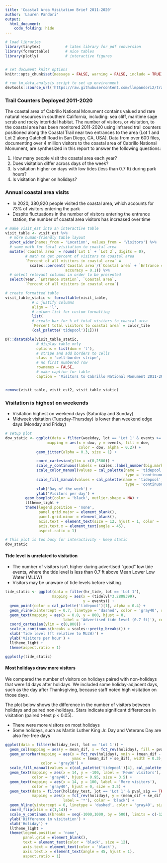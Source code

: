 ```yaml
---
title: 'Coastal Area Visitation Brief 2011-2020'
author: 'Lauren Pandori'
output:
  html_document: 
    code_folding: hide
---
```


```r

# load libraries
library(tinytex)           # latex library for pdf conversion
library(formattable)       # nice tables
library(plotly)            # interactive figures


# set document knitr options
knitr::opts_chunk$set(message = FALSE, warning = FALSE, include = TRUE)

# run tm_data_analysis script to set up environment
devtools::source_url('https://raw.githubusercontent.com/llmpandori2/trail_counter_2011_2020/main/scripts/tm_data_analysis.R')

```

### Trail Counters Deployed 2011-2020

The coastal area of Cabrillo National Monument contains valued and rare natural resources in southern California, including: sea cliff, maritime sage scrub and rocky intertidal habitat. The number of visitors, or visitation, to the coastal area has been monitored 2011-2020 using infrared trail counters positioned along the Coastal Trail near two entrances to the area (Lot 1 and Lot 2 along Gatchell Road in San Diego, CA, USA). Data from over 600 files, documenting over 4 million visitors to the coastal area of Cabrillo National Monument, are synthesized in this report to answer the following questions: 

1.	How many people visit the coastal area each year?
2.	Does visitation differ across days of the week?
3.	Is visitation higher on days with low tides (less than 0.7 ft) during park hours?
4.	Is visitation higher on holidays?

### Annual coastal area visits

- In 2020, 380,920 people visited the coastal area, which accounts for 73% of visitors entering the park
- Despite fluctuations in the number of visitors entering the entrance station, the number of coastal area visitors has increased over time

```r
# make visit_est into an interactive table
visit_table <- visit_est %>%
  # more human-friendly table layout
  pivot_wider(names_from = 'Location', values_from = 'Visitors') %>%
  # some math for total visitation to coastal area
  mutate(`Coastal area` = round(`Lot 1` + `Lot 2`, digits = 0),
         # math to get percent of visitors to coastal area
         `Percent of all visitors in coastal area` = 
           scales::percent(`Coastal area`/(`Coastal area` + `Entrance station`),
                           accuracy = 0.1)) %>%
  # select relevant columns in order to be presented
  select(Year, `Entrance station`, `Coastal area`, 
         `Percent of all visitors in coastal area`)

# create formatted table
visit_table_static <- formattable(visit_table,
            # L justify columns
            align = 'l',
            # column list for custom formatting
            list(
            # create bar for % of total visitors to coastal area
            `Percent total visitors to coastal area` = color_tile
            (cal_palette('tidepool')[1])))

DT::datatable(visit_table_static,
              # display table only 
              options = list(dom = 't'),
              # stripe and add borders to cells
              class = 'cell-border stripe',
              # no first numbered row
              rownames = FALSE,
              # make caption for table
              caption = 'Visitors to Cabrillo National Monument 2011-2020') 


remove(visit_table, visit_est2, visit_table_static)
```

### Visitation is highest on weekends

- Visitation highest on weekend days (Saturday and Sunday)
- Midweek visitation (Tuesday-Thursday) is lower than weekend edge days (Monday and Friday)

```r

# setup plot
dow_static <- ggplot(data = filter(weekday, lot == 'Lot 1' & events >= 10),
                   mapping = aes(x = dow, y = events, fill = dow, 
                                 color = dow, alpha = 0.2)) +
              geom_jitter(alpha = 0.3, size = 1) + 

              coord_cartesian(ylim = c(0,2500)) +
              scale_y_continuous(labels = scales::label_number(big.mark = ',')) +
              scale_color_manual(values = cal_palette(name = 'tidepool', n = 7,
                                                      type = 'continuous')) + 
              scale_fill_manual(values = cal_palette(name = 'tidepool', n = 7, 
                                                      type = 'continuous')) + 
              xlab('Day of the week') + 
              ylab('Visitors per day') + 
         geom_boxplot(color = 'black', outlier.shape = NA) + 
         lltheme_light + 
         theme(legend.position = 'none',
               panel.grid.major = element_blank(),
               panel.grid.minor = element_blank(),
               axis.text = element_text(size = 12, hjust = 1, color = 'black'),
               axis.text.x = element_text(angle = 45),
               aspect.ratio = 1)

# this plot is too busy for interactivity - keep static
dow_static
```

#### Tide level is unrelated to visitation

- The number of visitors isn't higher during advertised "good" low tide events, where the tide level is less than 0.7 ft above Mean Lower Low Water (MLLW) 
- Visitors may be unaware of tide levels before visiting

```r

tide_static <- ggplot(data = filter(hr_tide, lot == 'Lot 1'),
                     mapping = aes(x = (tidelvl*3.2808399),
                                   y = events)) +
  geom_point(color = cal_palette('tidepool')[1], alpha = 0.4) + 
  geom_vline(xintercept = 0.7, linetype = 'dashed', color = 'gray40', size = 1) +
  geom_text(mapping = aes(x = 0.8, y = 800, hjust = 0,
                          label = 'Advertised tide level (0.7 ft)'), color = 'gray40') +
  coord_cartesian(ylim = c(0,800)) + 
  scale_x_continuous(breaks = scales::pretty_breaks()) + 
  xlab('Tide level (ft relative to MLLW)') + 
  ylab('Visitors per hour') +
  lltheme_light +
  theme(aspect.ratio = 1)

ggplotly(tide_static)

```

#### Most holidays draw more visitors

We compared the number of visitors on holidays paired with non-holidays that were 14 days after holidays. We included some holiday-adjacent days, such as the day after Thanksgiving, because staff noted high visitation on those days. 

The plot below shows the difference in the number of visitors between holidays and paired non-holidays. Stars indicate significant differences in visitation (paired t-test p < 0.05).

- There were more visitors on most holidays
- Some holidays, such as Martin Luther King Jr. Day and Veterans Day are also fee-free days

```r

ggplot(data = filter(holiday_test, lot == 'Lot 1')) + 
  geom_col(mapping = aes(y = mean_dif, x = fct_rev(holiday), fill = pval_sig)) + 
  geom_errorbar(mapping = aes(x = fct_rev(holiday), ymin = (mean_dif - se_dif), 
                              ymax = (mean_dif + se_dif), width = 0.3), 
                color = 'gray30') + 
  scale_fill_manual(values = c(cal_palette('tidepool')[4], cal_palette('tidepool')[1])) + 
  geom_text(mapping = aes(x = 14, y = -100, label = 'Fewer visitors'), 
            color = 'gray40', hjust = 0.95, size = 3.5) + 
  geom_text(mapping = aes(x = 14, y = 100, label = 'More visitors'), 
            color = 'gray40', hjust = 0, size = 3.5) + 
  geom_text(data = filter(holiday_test, lot == 'Lot 1' & pval_sig == TRUE),
            mapping = aes(x = fct_rev(holiday), y = (mean_dif + se_dif + 100), 
                          label = '*'), color = 'black') +
  geom_hline(yintercept = 0, linetype = 'dashed', color = 'gray40', size = 1) + 
  coord_flip(xlim = c(1,14)) +
  scale_y_continuous(breaks = seq(-1000,1000, by = 500), limits = c(-1200,1200)) +
  ylab('Difference in visitation') + 
  xlab('Holiday') +
  lltheme_light + 
  theme(legend.position = 'none',
        panel.grid = element_blank(),
        text = element_text(color = 'black', size = 12),
        axis.text = element_text(color = 'black'),
        axis.text.x = element_text(angle = 45, hjust = 1),
        aspect.ratio = 1)

```

